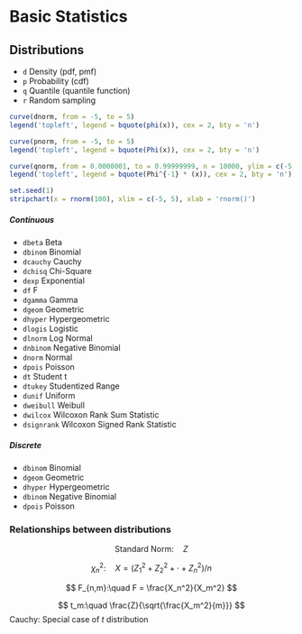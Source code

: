 # Basic Statistics

## Distributions

* `d` Density (pdf, pmf)
* `p` Probability (cdf)
* `q` Quantile (quantile function)
* `r` Random sampling


```r
curve(dnorm, from = -5, to = 5)
legend('topleft', legend = bquote(phi(x)), cex = 2, bty = 'n')

curve(pnorm, from = -5, to = 5)
legend('topleft', legend = bquote(Phi(x)), cex = 2, bty = 'n')

curve(qnorm, from = 0.0000001, to = 0.99999999, n = 10000, ylim = c(-5,5))
legend('topleft', legend = bquote(Phi^{-1} * (x)), cex = 2, bty = 'n')

set.seed(1)
stripchart(x = rnorm(100), xlim = c(-5, 5), xlab = 'rnorm()')
```



##### Continuous {-}

* `dbeta` Beta
* `dbinom` Binomial
* `dcauchy` Cauchy
* `dchisq` Chi-Square
* `dexp` Exponential
* `df` F
* `dgamma` Gamma
* `dgeom` Geometric
* `dhyper` Hypergeometric
* `dlogis` Logistic
* `dlnorm` Log Normal
* `dnbinom` Negative Binomial
* `dnorm` Normal
* `dpois` Poisson
* `dt` Student t
* `dtukey` Studentized Range
* `dunif` Uniform
* `dweibull` Weibull
* `dwilcox` Wilcoxon Rank Sum Statistic
* `dsignrank` Wilcoxon Signed Rank Statistic

##### Discrete {-}

* `dbinom` Binomial
* `dgeom` Geometric
* `dhyper` Hypergeometric
* `dbinom` Negative Binomial
* `dpois` Poisson



### Relationships between distributions

$$
\text{Standard Norm}:\quad Z
$$

$$
\chi_n^2:\quad X = (Z_1^2 + Z_2^2 + \cdot + Z_n^2)/n
$$


$$
F_{n,m}:\quad F = \frac{X_n^2}{X_m^2}
$$

$$
t_m:\quad \frac{Z}{\sqrt{\frac{X_m^2}{m}}}
$$
Cauchy: Special case of $t$ distribution


